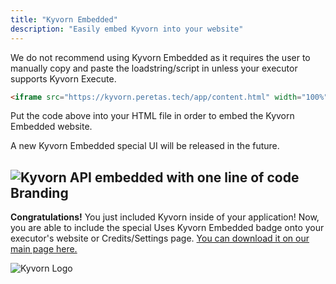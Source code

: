 ```yaml
---
title: "Kyvorn Embedded"
description: "Easily embed Kyvorn into your website"
---
```


<Warning>
  We do not recommend using Kyvorn Embedded as it requires the user to manually copy and paste the loadstring/script in unless your executor supports Kyvorn Execute.
</Warning>

```markdown iframe.html
<iframe src="https://kyvorn.peretas.tech/app/content.html" width="100%" height="600px" frameborder="0"></iframe>
```

Put the code above into your HTML file in order to embed the Kyvorn Embedded website.

<Info>
  A new Kyvorn Embedded special UI will be released in the future.
</Info>

## ![](https://cdn.discordapp.com/attachments/1317960985520246936/1338690974309679104/image.png?ex=67ac009f\&is=67aaaf1f\&hm=afd652901b830f7f7d1b7d14a4825d14153f41da006d03d4c1f33ed6e578d094&= "Kyvorn API embedded with one line of code")Branding

**Congratulations!** You just included Kyvorn inside of your application! Now, you are able to include the special Uses Kyvorn Embedded badge onto your executor's website or Credits/Settings page. [You can download it on our main page here.](https://kyvorn.peretas.tech/#branding)

![Kyvorn Logo](/kyvornembedded.png)